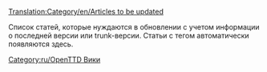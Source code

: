 [[Translation:Category/en/Articles to be updated]]

Список статей, которые нуждаются в обновлении с учетом информации о последней версии или trunk-версии. Статьи с тегом {{en/S|ru/Устарело}} автоматически появляются здесь.

[[Category:ru/OpenTTD Вики]]